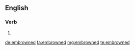 ==English==

===Verb===
{{head|en}}

# {{en-past of|embrown}}

[[de:embrowned]]
[[fa:embrowned]]
[[mg:embrowned]]
[[te:embrowned]]